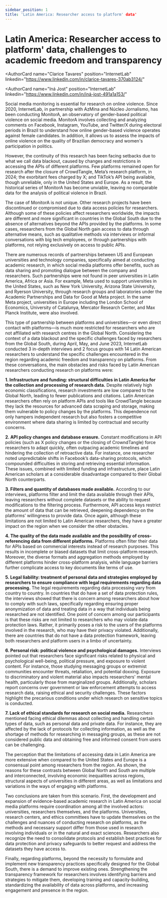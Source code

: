 ```yaml
---
sidebar_position: 1
title: 'Latin America: Researcher access to platform' data'
---
```


# Latin America: Researcher access to platform' data, challenges to academic freedom and transparency


<AuthorCard
  name="Clarice Tavares"
  position="InternetLab"
  linkedin="https://www.linkedin.com/in/clarice-tavares-370ab3124/"

<AuthorCard
  name="Iná Jost"
  position="InternetLab"
  linkedin="https://www.linkedin.com/in/iná-jost-491a1a153/"


<LastUpdatedByChip authorOriginal="Iná Jost" createdOn="24.02.2025">


Social media monitoring is essential for research on online violence. Since 2020, InternetLab, in partnership with AzMina and Núcleo Jornalismo, has been conducting MonitorA, an observatory of gender-based political violence on social media. MonitorA involves collecting and analyzing comments on Facebook, Instagram, YouTube, and Twitter/X during electoral periods in Brazil to understand how online gender-based violence operates against female candidates. In addition, it allows us to assess the impacts of online violence on the quality of Brazilian democracy and women's participation in politics.

However, the continuity of this research has been facing setbacks due to what we call data blackout, caused by changes and restrictions in accessing the APIs of different platforms. Few platforms remained open for research after the closure of CrowdTangle, Meta’s research platform, in 2024; the exorbitant fees charged by X; and TikTok’s API being available, though unreliable, only in the United States and Europe. As a result, the historical series of MonitorA has become unviable, leaving no comparable data for the analysis of political violence in Brazil.

The case of MonitorA is not unique. Other research projects have been discontinued or compromised due to data access policies for researchers. Although some of these policies affect researchers worldwide, the impacts are different and more significant in countries in the Global South due to the absence of alternatives beyond the APIs provided by the platforms. In some cases, researchers from the Global North gain access to data through alternative means, such as qualitative methods via interviews or informal conversations with big tech employees, or through partnerships with platforms, not relying exclusively on access to public APIs.

There are numerous records of partnerships between US and European universities and technology companies, specifically aimed at conducting academic research, in which social media platforms offer benefits, such as data sharing and promoting dialogue between the company and researchers. Such partnerships were not found in peer universities in Latin America, Africa or Asia. For example, Meta used to support universities in the United States, such as New York University, Arizona State University, and Ryerson University, through research groups and laboratories under the Academic Partnerships and Data for Good at Meta project. In the same Meta project, universities in Europe including the London School of Economics, University of Catalunya, Mercator Research Center, and Max Planck Institute, were also involved. 

This type of partnership between platforms and universities—or even direct contact with platforms—is much more restricted for researchers who are not affiliated with research centres in the Global North. Considering the context of a data blackout and the specific challenges faced by researchers from the Global South, during April, May, and June 2023, InternetLab conducted 3 in-depth interviews and 2 focus groups with 14 Latin American researchers to understand the specific challenges encountered in the region regarding academic freedom and transparency on platforms. From these conversations, the main obstacles and risks faced by Latin American researchers conducting research on platforms were:

**1. Infrastructure and funding: structural difficulties in Latin America for the collection and processing of research data.** Despite relatively high economic classifications, research investments are low compared to the Global North, leading to fewer publications and citations. Latin American researchers often rely on platform APIs and tools like CrowdTangle because they lack the resources for advanced data scraping and storage, making them vulnerable to policy changes by the platforms. This dependence not only hampers independent research but also fosters a competitive environment where data sharing is limited by contractual and security concerns.

**2. API policy changes and database erasure.** Constant modifications in API policies (such as X policy changes or the closing of CrowndTangle) force researchers to adapt quickly, often outpacing academic timelines and hindering the collection of retroactive data. For instance, one researcher noted unpredictable shifts in Facebook’s data-sharing protocols, which compounded difficulties in storing and retrieving essential information. These issues, combined with limited funding and infrastructure, place Latin American scholars at a considerable disadvantage compared to their Global North counterparts.

**3. Filters and quantity of databases made available.** According to our interviews, platforms filter and limit the data available through their APIs, leaving researchers without complete datasets or the ability to request modifications to the filtering process. Furthermore, API access keys restrict the amount of data that can be retrieved, deepening dependency on the platforms’ willingness to provide data. Once again, although these limitations are not limited to Latin American researchers, they have a greater impact on the region when we consider the other obstacles. 

**4. The quality of the data made available and the possibility of cross-referencing data from different platforms.** Platforms often filter their data for APIs based on commercial interests instead of research purposes. This results in incomplete or biased datasets that limit cross-platform research. Moreover, the diverse formats and aggregation methods employed by different platforms hinder cross-platform analysis, while language barriers further complicate access to key documents like terms of use.

**5. Legal liability: treatment of personal data and strategies employed by researchers to ensure compliance with legal requirements regarding data processing.** The legal requirements regarding data processing vary from country to country.  In countries that do have a set of data protection rules, the interviews showed that there is concern among researchers about how to comply with such laws, specifically regarding ensuring proper anonymization of data and treating data in a way that individuals being researched are not identified. One point of concern among our participants is that these risks are not limited to researchers who may violate data protection laws. Rather, it primarily poses a risk to the users of the platforms involved in the research, who may have their privacy violated. Additionally, there are countries that do not have a data protection framework, leaving both researchers and platform users in a limbo of uncertainty. 

**6. Personal risk: political violence and psychological damages.** Interviews pointed out that researchers face significant risks related to physical and psychological well-being, political pressure, and exposure to violent content. For instance, those studying messaging groups or extremist communities encounter threats, retaliation, and potential doxxing. Exposure to discriminatory and violent material also impacts researchers' mental health, particularly those from marginalized groups. Additionally, scholars report concerns over government or law enforcement attempts to access research data, raising ethical and security challenges. These factors highlight the precarious conditions under which research on sensitive topics is conducted.

**7. Lack of ethical standards for research on social media.** Researchers mentioned facing ethical dilemmas about collecting and handling certain types of data, such as personal data and private data. For instance, they are affected by the lack of protocols for collecting information, as well as the shortage of methods for researching in messaging groups, as these are not considered public data and obtaining free and informed consent from users can be challenging. 

The perception that the limitations of accessing data in Latin America are more extensive when compared to the United States and Europe is a consensual point among researchers from the region. As shown, the reasons for these contrasts between Global North and South are multiple and interconnected, involving economic inequalities across regions, structural aspects of universities in different areas, as well as limitations and variations in the ways of engaging with platforms.

Two conclusions are taken from this scenario. First, the development and expansion of evidence-based academic research in Latin America on social media platforms require coordination among all the involved actors: universities, researchers themselves, and the platforms. Universities, research centers, and ethics committees have to update themselves on the challenges and nuances of conducting research on platforms, as the methods and necessary support differ from those used in research involving individuals or in the natural and exact sciences. Researchers also recognize the need to consolidate protocols and establish best practices for data protection and privacy safeguards to better request and address the datasets they have access to. 

Finally, regarding platforms, beyond the necessity to formulate and implement new transparency practices specifically designed for the Global South, there is a demand to improve existing ones. Strengthening the transparency framework for researchers involves identifying barriers and strategies to mitigate them, developing training and capacity-building, standardizing the availability of data across platforms, and increasing engagement and presence in the region.
